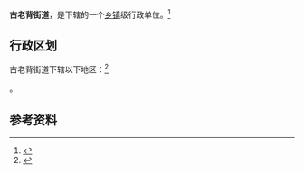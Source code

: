 {{中国乡级行政区|42/05/05/001/000}}

'''古老背街道'''，是{{PRC admin/fullname|42/05/05/001/000|3}}下辖的一个[[乡镇|乡镇]]级行政单位。<ref>{{PRC admin/ref sgc|{{PRC admin/parent|42/05/05/001/000}}}}</ref>

== 行政区划 ==

古老背街道下辖以下地区：<ref>{{PRC admin/ref sgc|42/05/05/001/000}}</ref>

{{PRC admin/children|42/05/05/001/000}}。

== 参考资料 ==

{{reflist}}

{{行政区划小作品}}
{{PRC admin/navcat|42/05/05/001/000}}